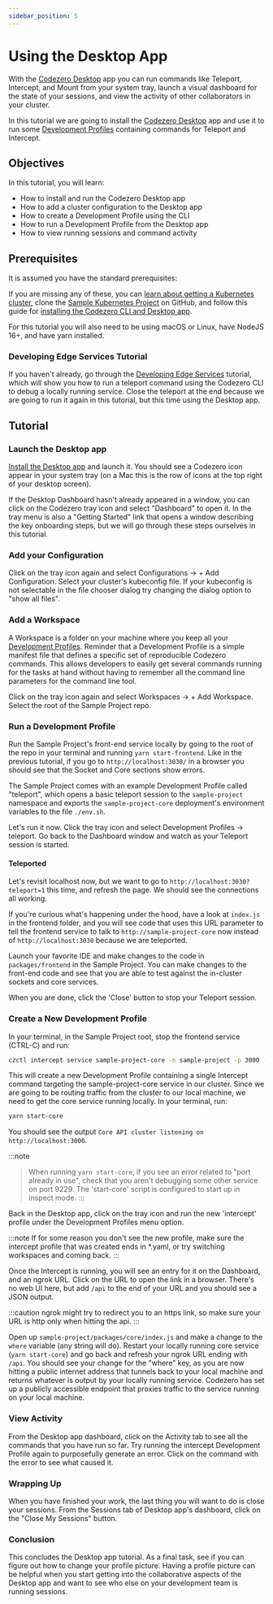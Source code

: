 ```yaml
---
sidebar_position: 5
---
```



# Using the Desktop App

With the [Codezero Desktop](https://codezero.io/tooling/desktop) app you can run commands like Teleport, Intercept, and Mount from your system tray, launch a visual dashboard for the state of your sessions, and view the activity of other collaborators in your cluster.

In this tutorial we are going to install the [Codezero Desktop](https://codezero.io/tooling/desktop) app and use it to run some [Development Profiles](../guides/collaboration) containing commands for Teleport and Intercept.

## Objectives

In this tutorial, you will learn:

- How to install and run the Codezero Desktop app
- How to add a cluster configuration to the Desktop app
- How to create a Development Profile using the CLI
- How to run a Development Profile from the Desktop app
- How to view running sessions and command activity

## Prerequisites

It is assumed you have the standard prerequisites:

<Prerequisites />

If you are missing any of these, you can [learn about getting a Kubernetes cluster](./kubernetes-quickstart.md), clone the [Sample Kubernetes Project](https://github.com/c6o/sample-project) on GitHub, and follow this guide for [installing the Codezero CLI and Desktop app](/guides/installing).

For this tutorial you will also need to be using macOS or Linux, have NodeJS 16+, and have yarn installed.

### Developing Edge Services Tutorial

If you haven't already, go through the [Developing Edge Services](https://docs.codezero.io/#/tutorials/edge) tutorial, which will show you how to run a teleport command using the Codezero CLI to debug a locally running service. Close the teleport at the end because we are going to run it again in this tutorial, but this time using the Desktop app.

## Tutorial

### Launch the Desktop app

[Install the Desktop app](/guides/installing) and launch it. You should see a Codezero icon appear in your system tray (on a Mac this is the row of icons at the top right of your desktop screen).

If the Desktop Dashboard hasn't already appeared in a window, you can click on the Codezero tray icon and select "Dashboard" to open it. In the tray menu is also a "Getting Started" link that opens a window describing the key onboarding steps, but we will go through these steps ourselves in this tutorial.

### Add your Configuration

Click on the tray icon again and select Configurations -> + Add Configuration. Select your cluster's kubeconfig file. If your kubeconfig is not selectable in the file chooser dialog try changing the dialog option to "show all files".

### Add a Workspace

A Workspace is a folder on your machine where you keep all your [Development Profiles](../guides/collaboration). Reminder that a Development Profile is a simple manifest file that defines a specific set of reproducible Codezero commands. This allows developers to easily get several commands running for the tasks at hand without having to remember all the command line parameters for the command line tool.

Click on the tray icon again and select Workspaces -> + Add Workspace. Select the root of the Sample Project repo.

### Run a Development Profile

Run the Sample Project's front-end service locally by going to the root of the repo in your terminal and running `yarn start-frontend`. Like in the previous tutorial, if you go to `http://localhost:3030/` in a browser you should see that the Socket and Core sections show errors.

The Sample Project comes with an example Development Profile called "teleport", which opens a basic teleport session to the `sample-project` namespace and exports the `sample-project-core` deployment's environment variables to the file `./env.sh`.

Let's run it now. Click the tray icon and select Development Profiles -> teleport. Go back to the Dashboard window and watch as your Teleport session is started.

#### Teleported

Let's revisit localhost now, but we want to go to `http://localhost:3030?teleport=1` this time, and refresh the page. We should see the connections all working.

If you're curious what's happening under the hood, have a look at `index.js` in the frontend folder, and you will see code that uses this URL parameter to tell the frontend service to talk to `http://sample-project-core` now instead of `http://localhost:3030` because we are teleported.

Launch your favorite IDE and make changes to the code in `packages/frontend` in the Sample Project. You can make changes to the front-end code and see that you are able to test against the in-cluster sockets and core services.

When you are done, click the 'Close' button to stop your Teleport session.

### Create a New Development Profile

In your terminal, in the Sample Project root, stop the frontend service (CTRL-C) and run:

```bash
czctl intercept service sample-project-core -n sample-project -p 3000 --save-profile intercept.yaml
```

This will create a new Development Profile containing a single Intercept command targeting the sample-project-core service in our cluster. Since we are going to be routing traffic from the cluster to our local machine, we need to get the core service running locally. In your terminal, run:

```bash
yarn start-core
```

You should see the output `Core API cluster listening on http://localhost:3000`.

:::note
> When running `yarn start-core`, if you see an error related to "port already in use", check that you aren't debugging some other service on port 9229. The 'start-core' script is configured to start up in inspect mode.
:::

Back in the Desktop app, click on the tray icon and run the new 'intercept' profile under the Development Profiles menu option.

:::note
If for some reason you don't see the new profile, make sure the intercept profile that was created ends in \*.yaml, or try switching workspaces and coming back.
:::

Once the Intercept is running, you will see an entry for it on the Dashboard, and an ngrok URL. Click on the URL to open the link in a browser. There's no web UI here, but add `/api` to the end of your URL and you should see a JSON output.

:::caution
ngrok might try to redirect you to an https link, so make sure your URL is http only when hitting the api.
:::

Open up `sample-project/packages/core/index.js` and make a change to the `where` variable (any string will do). Restart your locally running core service (`yarn start-core`) and go back and refresh your ngrok URL ending with `/api`. You should see your change for the "where" key, as you are now hitting a public internet address that tunnels back to your local machine and returns whatever is output by your locally running service. Codezero has set up a publicly accessible endpoint that proxies traffic to the service running on your local machine.

### View Activity

From the Desktop app dashboard, click on the Activity tab to see all the commands that you have run so far. Try running the intercept Development Profile again to purposefully generate an error. Click on the command with the error to see what caused it.

### Wrapping Up

When you have finished your work, the last thing you will want to do is close your sessions. From the Sessions tab of Desktop app's dashboard, click on the "Close My Sessions" button.

### Conclusion

This concludes the Desktop app tutorial. As a final task, see if you can figure out how to change your profile picture. Having a profile picture can be helpful when you start getting into the collaborative aspects of the Desktop app and want to see who else on your development team is running sessions.
